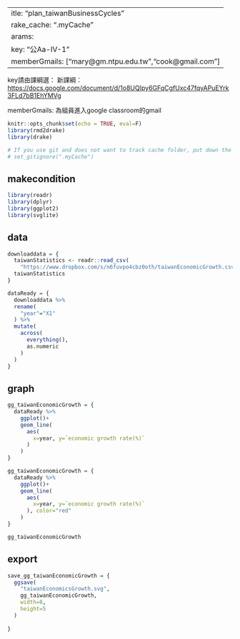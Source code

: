  ---
title: "plan_taiwanBusinessCycles"
drake_cache: ".myCache"
params:
  key: "公Aa-Ⅳ-1"
  memberGmails: ["mary@gm.ntpu.edu.tw","cook@gmail.com"]
---

key請由課綱選：
新課綱：<https://docs.google.com/document/d/1o8UQIpy6GFqCgfUxc47fqyAPuEYrk3FLd7bB1EhYMVg>

memberGmails: 為組員進入google classroom的gmail

```r
knitr::opts_chunk$set(echo = TRUE, eval=F)
library(rmd2drake)
library(drake)

# If you use git and does not want to track cache folder, put down the following command:
# set_gitignore(".myCache")
```

## makecondition

```r
library(readr)
library(dplyr)
library(ggplot2)
library(svglite)
```

## data


```r
downloaddata = {
  taiwanStatistics <- readr::read_csv(
    "https://www.dropbox.com/s/n6fuvpo4cbz0oth/taiwanEconomicGrowth.csv?dl=1")
  taiwanStatistics
}
```

```r
dataReady = {
  downloaddata %>%
  rename(
    "year"="X1"
  ) %>%
  mutate(
    across(
      everything(),
      as.numeric
    )
  )
}

```


## graph

```r
gg_taiwanEconomicGrowth = {
  dataReady %>%
    ggplot()+
    geom_line(
      aes(
        x=year, y=`economic growth rate(%)`
      )
    )
}
```

```r
gg_taiwanEconomicGrowth = {
  dataReady %>%
    ggplot()+
    geom_line(
      aes(
        x=year, y=`economic growth rate(%)`
      ), color="red"
    )
}
```

```r
gg_taiwanEconomicGrowth
```

## export

```r
save_gg_taiwanEconomicGrowth = {
  ggsave(
    "taiwanEconomicsGrowth.svg",
    gg_taiwanEconomicGrowth,
    width=8,
    height=5
  )
  
}
```



